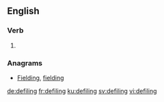 ==English==

===Verb===
{{head|en|present participle}}

# {{present participle of|defile|lang=en|nocat=1}}

===Anagrams===
* [[Fielding#English|Fielding]], [[fielding#English|fielding]]

[[de:defiling]]
[[fr:defiling]]
[[ku:defiling]]
[[sv:defiling]]
[[vi:defiling]]